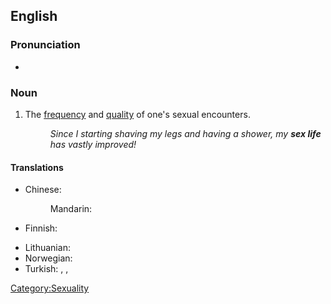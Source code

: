 ==English==

===Pronunciation===
* {{IPA|/ˈsɛksˌɫaɪf/}}

===Noun===
{{en-noun|sg=[[sex]] [[life]]|sex lives}}

# {{set phrase}} The [[frequency]] and [[quality]] of one's sexual encounters.
#: ''Since I starting shaving my legs and having a shower, my '''sex life''' has vastly improved!''

====Translations====
{{trans-top|frequency and quality of one's sexual encounters}}
* Chinese:
*: Mandarin: {{t-|cmn|性生活|tr=xìngshēnghuó|sc=Hani}}
* Finnish: {{t-|fi|sukupuolielämä}}
{{trans-mid}}
* Lithuanian: {{t-|lt|lytinis gyvenimas|m|xs=Lithuanian}}
* Norwegian: {{t|no|sexliv|n}}
* Turkish: {{t|tr|cinsel yaşam}},  {{t|tr|cinsel hayat}},  {{t|tr|seks hayatı}}
{{trans-bottom}}

[[Category:Sexuality]]